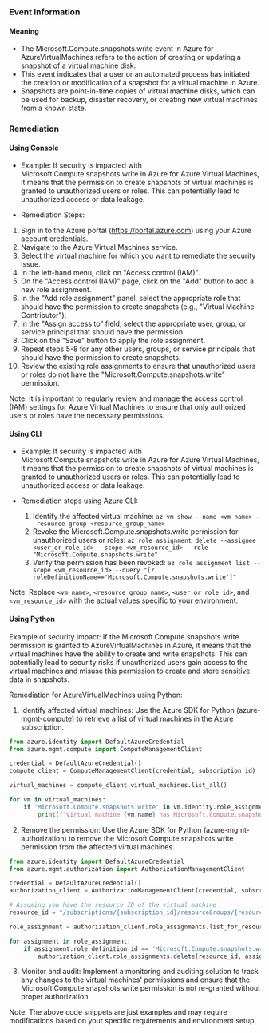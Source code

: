 
### Event Information

#### Meaning

- The Microsoft.Compute.snapshots.write event in Azure for AzureVirtualMachines refers to the action of creating or updating a snapshot of a virtual machine disk.
- This event indicates that a user or an automated process has initiated the creation or modification of a snapshot for a virtual machine in Azure.
- Snapshots are point-in-time copies of virtual machine disks, which can be used for backup, disaster recovery, or creating new virtual machines from a known state.

### Remediation

#### Using Console

- Example: If security is impacted with Microsoft.Compute.snapshots.write in Azure for Azure Virtual Machines, it means that the permission to create snapshots of virtual machines is granted to unauthorized users or roles. This can potentially lead to unauthorized access or data leakage.

- Remediation Steps:
1. Sign in to the Azure portal (https://portal.azure.com) using your Azure account credentials.
2. Navigate to the Azure Virtual Machines service.
3. Select the virtual machine for which you want to remediate the security issue.
4. In the left-hand menu, click on "Access control (IAM)".
5. On the "Access control (IAM)" page, click on the "Add" button to add a new role assignment.
6. In the "Add role assignment" panel, select the appropriate role that should have the permission to create snapshots (e.g., "Virtual Machine Contributor").
7. In the "Assign access to" field, select the appropriate user, group, or service principal that should have the permission.
8. Click on the "Save" button to apply the role assignment.
9. Repeat steps 5-8 for any other users, groups, or service principals that should have the permission to create snapshots.
10. Review the existing role assignments to ensure that unauthorized users or roles do not have the "Microsoft.Compute.snapshots.write" permission.

Note: It is important to regularly review and manage the access control (IAM) settings for Azure Virtual Machines to ensure that only authorized users or roles have the necessary permissions.

#### Using CLI

- Example: If security is impacted with Microsoft.Compute.snapshots.write in Azure for Azure Virtual Machines, it means that the permission to create snapshots of virtual machines is granted to unauthorized users or roles. This can potentially lead to unauthorized access or data leakage.

- Remediation steps using Azure CLI:
  1. Identify the affected virtual machine: `az vm show --name <vm_name> --resource-group <resource_group_name>`
  2. Revoke the Microsoft.Compute.snapshots.write permission for unauthorized users or roles: `az role assignment delete --assignee <user_or_role_id> --scope <vm_resource_id> --role "Microsoft.Compute.snapshots.write"`
  3. Verify the permission has been revoked: `az role assignment list --scope <vm_resource_id> --query "[?roleDefinitionName=='Microsoft.Compute.snapshots.write']"`

Note: Replace `<vm_name>`, `<resource_group_name>`, `<user_or_role_id>`, and `<vm_resource_id>` with the actual values specific to your environment.

#### Using Python

Example of security impact: If the Microsoft.Compute.snapshots.write permission is granted to AzureVirtualMachines in Azure, it means that the virtual machines have the ability to create and write snapshots. This can potentially lead to security risks if unauthorized users gain access to the virtual machines and misuse this permission to create and store sensitive data in snapshots.

Remediation for AzureVirtualMachines using Python:

1. Identify affected virtual machines: Use the Azure SDK for Python (azure-mgmt-compute) to retrieve a list of virtual machines in the Azure subscription.

```python
from azure.identity import DefaultAzureCredential
from azure.mgmt.compute import ComputeManagementClient

credential = DefaultAzureCredential()
compute_client = ComputeManagementClient(credential, subscription_id)

virtual_machines = compute_client.virtual_machines.list_all()

for vm in virtual_machines:
    if 'Microsoft.Compute.snapshots.write' in vm.identity.role_assignments:
        print(f"Virtual machine {vm.name} has Microsoft.Compute.snapshots.write permission.")
```

2. Remove the permission: Use the Azure SDK for Python (azure-mgmt-authorization) to remove the Microsoft.Compute.snapshots.write permission from the affected virtual machines.

```python
from azure.identity import DefaultAzureCredential
from azure.mgmt.authorization import AuthorizationManagementClient

credential = DefaultAzureCredential()
authorization_client = AuthorizationManagementClient(credential, subscription_id)

# Assuming you have the resource ID of the virtual machine
resource_id = "/subscriptions/{subscription_id}/resourceGroups/{resource_group}/providers/Microsoft.Compute/virtualMachines/{vm_name}"

role_assignment = authorization_client.role_assignments.list_for_resource(resource_id)

for assignment in role_assignment:
    if assignment.role_definition_id == 'Microsoft.Compute.snapshots.write':
        authorization_client.role_assignments.delete(resource_id, assignment.name)
```

3. Monitor and audit: Implement a monitoring and auditing solution to track any changes to the virtual machines' permissions and ensure that the Microsoft.Compute.snapshots.write permission is not re-granted without proper authorization.

Note: The above code snippets are just examples and may require modifications based on your specific requirements and environment setup.

